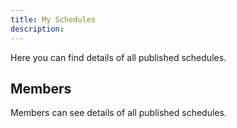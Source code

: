 ```yaml
---
title: My Schedules
description: 
---
```


Here you can find details of all published schedules.

## **Members**
Members can see details of all published schedules.

